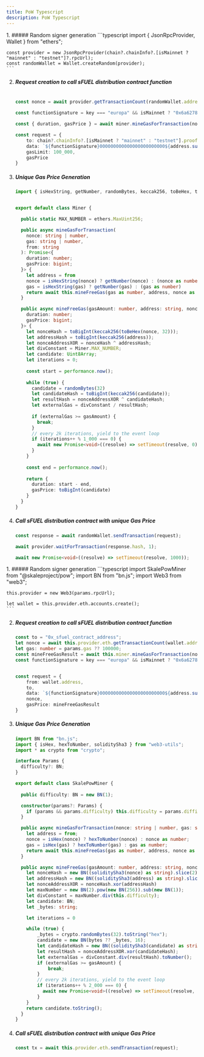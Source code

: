```yaml
---
title: PoW Typescript
description: PoW Typescript
---
```


<Tabs>
<TabItem label="ethers">
<Steps>
1. ##### Random signer generation
    ```typescript
    import { JsonRpcProvider, Wallet } from "ethers";

    const provider = new JsonRpcProvider(chain?.chainInfo?.[isMainnet ? "mainnet" : "testnet"]?.rpcUrl);											
    const randomWallet = Wallet.createRandom(provider);
    ```

2. ##### Request creation to call sFUEL distribution contract function

    ```typescript

    const nonce = await provider.getTransactionCount(randomWallet.address);

    const functionSignature = key === "europa" && isMainnet ? "0x6a627842" : "0x0c11dedd";

    const { duration, gasPrice } = await miner.mineGasForTransaction(nonce, 100_000, randomWallet.address);

    const request = {
        to: chain?.chainInfo?.[isMainnet ? "mainnet" : "testnet"].proofOfWork,
        data: `${functionSignature}000000000000000000000000${address.substring(2)}`,
        gasLimit: 100_000,
        gasPrice
    }
    ```

3. ##### Unique Gas Price Generation

    ```typescript
    import { isHexString, getNumber, randomBytes, keccak256, toBeHex, toBigInt, ethers } from 'ethers'


    export default class Miner {

      public static MAX_NUMBER = ethers.MaxUint256;

      public async mineGasForTransaction(
        nonce: string | number,
        gas: string | number,
        from: string
      ): Promise<{
        duration: number;
        gasPrice: bigint;
      }> {
        let address = from
        nonce = isHexString(nonce) ? getNumber(nonce) : (nonce as number)
        gas = isHexString(gas) ? getNumber(gas) : (gas as number)
        return await this.mineFreeGas(gas as number, address, nonce as number)
      }

      public async mineFreeGas(gasAmount: number, address: string, nonce: number): Promise<{
        duration: number;
        gasPrice: bigint;
      }> {
        let nonceHash = toBigInt(keccak256(toBeHex(nonce, 32)));
        let addressHash = toBigInt(keccak256(address));
        let nonceAddressXOR = nonceHash ^ addressHash;
        let divConstant = Miner.MAX_NUMBER;
        let candidate: Uint8Array;
        let iterations = 0;
        
        const start = performance.now();
        
        while (true) {
          candidate = randomBytes(32)
          let candidateHash = toBigInt(keccak256(candidate));
          let resultHash = nonceAddressXOR ^ candidateHash;
          let externalGas = divConstant / resultHash;
          
          if (externalGas >= gasAmount) {
            break;
          }
          // every 2k iterations, yield to the event loop
          if (iterations++ % 1_000 === 0) {
            await new Promise<void>((resolve) => setTimeout(resolve, 0));
          }
        }
        
        const end = performance.now();
        
        return {
          duration: start - end,
          gasPrice: toBigInt(candidate)
        }
      }
    }
    ```

4. ##### Call sFUEL distribution contract with unique Gas Price

    ```typescript
    const response = await randomWallet.sendTransaction(request);

    await provider.waitForTransaction(response.hash, 1);

    await new Promise<void>((resolve) => setTimeout(resolve, 1000));
    ```

</Steps>

</TabItem>
<TabItem label="web3js">
<Steps>
1. ##### Random signer generation
    ```typescript
    import SkalePowMiner from "@skaleproject/pow";
    import BN from "bn.js";
    import Web3 from "web3";


    this.provider = new Web3(params.rpcUrl);

    let wallet = this.provider.eth.accounts.create();
    ```

2. ##### Request creation to call sFUEL distribution contract function
    ```typescript
    const to = "0x_sfuel_contract_address";
    let nonce = await this.provider.eth.getTransactionCount(wallet.address);
    let gas: number = params.gas ?? 100000;
    const mineFreeGasResult = await this.miner.mineGasForTransaction(nonce, gas, wallet.address)
    const functionSignature = key === "europa" && isMainnet ? "0x6a627842" : "0x0c11dedd";


    const request = {
        from: wallet.address,
        to,
        data: `${functionSignature}000000000000000000000000${address.substring(2)}`,
        nonce,
        gasPrice: mineFreeGasResult
    }
    ```

3. ##### Unique Gas Price Generation
    ```typescript
    import BN from "bn.js";
    import { isHex, hexToNumber, soliditySha3 } from "web3-utils";
    import * as crypto from "crypto";

    interface Params {
      difficulty?: BN;
    }

    export default class SkalePowMiner {
      
      public difficulty: BN = new BN(1);

      constructor(params?: Params) {
        if (params && params.difficulty) this.difficulty = params.difficulty;
      }

      public async mineGasForTransaction(nonce: string | number, gas: string | number, from: string, bytes?: string) : Promise<any> {
        let address = from;
        nonce = isHex(nonce) ? hexToNumber(nonce) : nonce as number;
        gas = isHex(gas) ? hexToNumber(gas) : gas as number;
        return await this.mineFreeGas(gas as number, address, nonce as number, bytes);
      }

      public async mineFreeGas(gasAmount: number, address: string, nonce: number, bytes?: string) {
        let nonceHash = new BN((soliditySha3(nonce) as string).slice(2), 16);
        let addressHash = new BN((soliditySha3(address) as string).slice(2), 16);
        let nonceAddressXOR = nonceHash.xor(addressHash)
        let maxNumber = new BN(2).pow(new BN(256)).sub(new BN(1));
        let divConstant = maxNumber.div(this.difficulty);
        let candidate: BN;
        let _bytes: string;

        let iterations = 0

        while (true) {
            _bytes = crypto.randomBytes(32).toString("hex");
            candidate = new BN(bytes ?? _bytes, 16);
            let candidateHash = new BN((soliditySha3(candidate) as string).slice(2), 16);
            let resultHash = nonceAddressXOR.xor(candidateHash);
            let externalGas = divConstant.div(resultHash).toNumber();
            if (externalGas >= gasAmount) {
                break;
            }
            // every 2k iterations, yield to the event loop
            if (iterations++ % 2_000 === 0) {
              await new Promise<void>((resolve) => setTimeout(resolve, 0));
            }
        }
        return candidate.toString();
      }
    }
    ```

4. ##### Call sFUEL distribution contract with unique Gas Price
    ```typescript
    const tx = await this.provider.eth.sendTransaction(request);

    ```

</Steps>

</TabItem>
</Tabs>